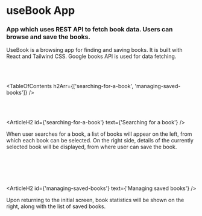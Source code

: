 

# useBook App

### App which uses REST API to fetch book data. Users can browse and save the books.

<HeroImage image={UseBookImg} title="useBook App" />

UseBook is a browsing app for finding and saving books. It is built with React and Tailwind CSS. Google books API is used for data fetching.

<br />
<br />

<TableOfContents h2Arr={['searching-for-a-book', 'managing-saved-books']} />

<br />
<br />

<ArticleH2 id={'searching-for-a-book'} text={'Searching for a book'} />

When user searches for a book, a list of books will appear on the left, from which each book can be selected. On the right side, details of the currently selected book will be displayed, from where user can save the book.

<br />

<ArticleImage
   image={useBookImg1}
   alt="Searching for a book"
   isResponsive={false}
/>

<br />
<br />

<ArticleH2 id={'managing-saved-books'} text={'Managing saved books'} />

Upon returning to the initial screen, book statistics will be shown on the right, along with the list of saved books.

<br />

<ArticleImage
   image={useBookImg2}
   alt="Managing saved books"
   isResponsive={false}
/>

<br />
